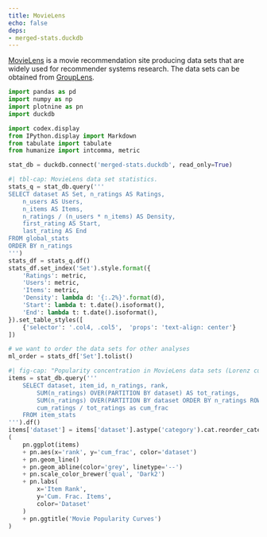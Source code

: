 ```yaml
---
title: MovieLens
echo: false
deps:
- merged-stats.duckdb
---
```


[MovieLens]: https://movielens.org
[mldl]: https://grouplens.org/datasets/movielens

[MovieLens][] is a movie recommendation site producing data sets that are widely
used for recommender systems research.
The data sets can be obtained from [GroupLens][mldl].

```python
import pandas as pd
import numpy as np
import plotnine as pn
import duckdb
```

```python
import codex.display
from IPython.display import Markdown
from tabulate import tabulate
from humanize import intcomma, metric
```

```python
stat_db = duckdb.connect('merged-stats.duckdb', read_only=True)
```


```python
#| tbl-cap: MovieLens data set statistics.
stats_q = stat_db.query('''
SELECT dataset AS Set, n_ratings AS Ratings,
    n_users AS Users,
    n_items AS Items,
    n_ratings / (n_users * n_items) AS Density,
    first_rating AS Start,
    last_rating AS End
FROM global_stats
ORDER BY n_ratings
''')
stats_df = stats_q.df()
stats_df.set_index('Set').style.format({
    'Ratings': metric,
    'Users': metric,
    'Items': metric,
    'Density': lambda d: '{:.2%}'.format(d),
    'Start': lambda t: t.date().isoformat(),
    'End': lambda t: t.date().isoformat(),
}).set_table_styles([
    {'selector': '.col4, .col5',  'props': 'text-align: center'}
])
```

```python
# we want to order the data sets for other analyses
ml_order = stats_df['Set'].tolist()
```

```python
#| fig-cap: "Popularity concentration in MovieLens data sets (Lorenz curves)."
items = stat_db.query('''
    SELECT dataset, item_id, n_ratings, rank,
        SUM(n_ratings) OVER(PARTITION BY dataset) AS tot_ratings,
        SUM(n_ratings) OVER(PARTITION BY dataset ORDER BY n_ratings ROWS UNBOUNDED PRECEDING) AS cum_ratings,
        cum_ratings / tot_ratings as cum_frac
    FROM item_stats
''').df()
items['dataset'] = items['dataset'].astype('category').cat.reorder_categories(ml_order)
(
    pn.ggplot(items)
    + pn.aes(x='rank', y='cum_frac', color='dataset')
    + pn.geom_line()
    + pn.geom_abline(color='grey', linetype='--')
    + pn.scale_color_brewer('qual', 'Dark2')
    + pn.labs(
        x='Item Rank',
        y='Cum. Frac. Items',
        color='Dataset'
    )
    + pn.ggtitle('Movie Popularity Curves')
)
```
